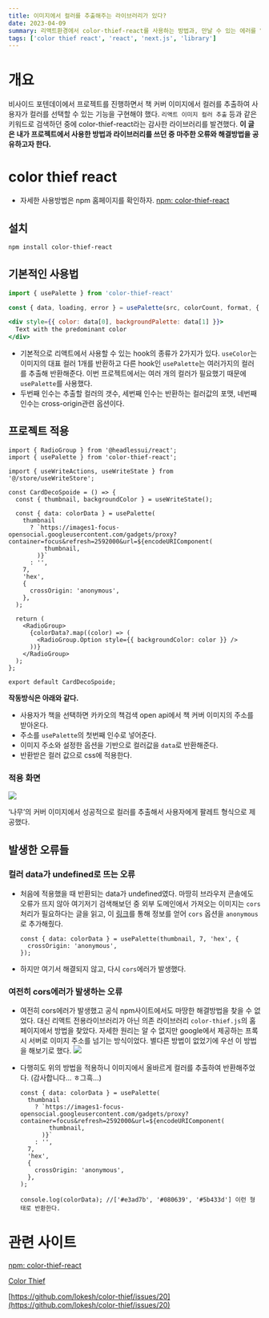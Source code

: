 ```yaml
---
title: 이미지에서 컬러를 추출해주는 라이브러리가 있다?
date: 2023-04-09
summary: 리액트환경에서 color-thief-react를 사용하는 방법과, 만날 수 있는 에러를 알아보자.
tags: ['color thief react', 'react', 'next.js', 'library']
---
```


# 개요

비사이드 포텐데이에서 프로젝트를 진행하면서 책 커버 이미지에서 컬러를 추출하여 사용자가 컬러를 선택할 수 있는 기능을 구현해야 했다. `리액트 이미지 컬러 추출` 등과 같은 키워드로 검색하던 중에 color-thief-react라는 감사한 라이브러리를 발견했다. **이 글은 내가 프로젝트에서 사용한 방법과 라이브러리를 쓰던 중 마주한 오류와 해결방법을 공유하고자 한다.**

# color thief react

- 자세한 사용방법은 npm 홈페이지를 확인하자.
  [npm: color-thief-react](https://www.npmjs.com/package/color-thief-react)

## 설치

```bash
npm install color-thief-react
```

## 기본적인 사용법

```jsx
import { usePalette } from 'color-thief-react'

const { data, loading, error } = usePalette(src, colorCount, format, { crossOrigin, quality})

<div style={{ color: data[0], backgroundPalette: data[1] }}>
  Text with the predominant color
</div>
```

- 기본적으로 리액트에서 사용할 수 있는 hook의 종류가 2가지가 있다. `useColor`는 이미지의 대표 컬러 1개를 반환하고 다른 hook인 `usePalette`는 여러가지의 컬러를 추출해 반환해준다. 이번 프로젝트에서는 여러 개의 컬러가 필요했기 때문에 `usePalette`를 사용했다.
- 두번째 인수는 추출할 컬러의 갯수, 세번째 인수는 반환하는 컬러값의 포맷, 네번째 인수는 cross-origin관련 옵션이다.

## 프로젝트 적용

```tsx
import { RadioGroup } from '@headlessui/react';
import { usePalette } from 'color-thief-react';

import { useWriteActions, useWriteState } from '@/store/useWriteStore';

const CardDecoSpoide = () => {
  const { thumbnail, backgroundColor } = useWriteState();

  const { data: colorData } = usePalette(
    thumbnail
      ? `https://images1-focus-opensocial.googleusercontent.com/gadgets/proxy?container=focus&refresh=2592000&url=${encodeURIComponent(
          thumbnail,
        )}`
      : '',
    7,
    'hex',
    {
      crossOrigin: 'anonymous',
    },
  );

  return (
    <RadioGroup>
      {colorData?.map((color) => (
        <RadioGroup.Option style={{ backgroundColor: color }} />
      ))}
    </RadioGroup>
  );
};

export default CardDecoSpoide;
```

**작동방식은 아래와 같다.**

- 사용자가 책을 선택하면 카카오의 책검색 open api에서 책 커버 이미지의 주소를 받아온다.
- 주소를 `usePalette`의 첫번째 인수로 넣어준다.
- 이미지 주소와 설정한 옵션을 기반으로 컬러값을 `data`로 반환해준다.
- 반환받은 컬러 값으로 css에 적용한다.

### 적용 화면

<img src="/posts/how-to-use-color-thief-react/image01.png" />

‘나무’의 커버 이미지에서 성공적으로 컬러를 추출해서 사용자에게 팔레트 형식으로 제공했다.

## 발생한 오류들

### 컬러 data가 undefined로 뜨는 오류

- 처음에 적용했을 때 반환되는 data가 undefined였다. 마땅히 브라우저 콘솔에도 오류가 뜨지 않아 여기저기 검색해보던 중 외부 도메인에서 가져오는 이미지는 `cors`처리가 필요하다는 글을 읽고, 이 [링크](https://github.com/lokesh/color-thief/issues/20)를 통해 정보를 얻어 `cors` 옵션을 `anonymous`로 추가해줬다.
  ```tsx
  const { data: colorData } = usePalette(thumbnail, 7, 'hex', {
    crossOrigin: 'anonymous',
  });
  ```
- 하지만 여기서 해결되지 않고, 다시 `cors`에러가 발생했다.

### 여전히 cors에러가 발생하는 오류

- 여전히 cors에러가 발생했고 공식 npm사이트에서도 마땅한 해결방법을 찾을 수 없었다. 대신 리액트 전용라이브러리가 아닌 의존 라이브러리 `color-thief.js`의 홈페이지에서 방법을 찾았다. 자세한 원리는 알 수 없지만 google에서 제공하는 프록시 서버로 이미지 주소를 넘기는 방식이었다. 별다른 방법이 없었기에 우선 이 방법을 해보기로 했다.
  <img src="/posts/how-to-use-color-thief-react/image02.png" />
- 다행히도 위의 방법을 적용하니 이미지에서 올바르게 컬러를 추출하여 반환해주었다. (감사합니다… ㅎ그흑…)

  ```tsx
  const { data: colorData } = usePalette(
    thumbnail
      ? `https://images1-focus-opensocial.googleusercontent.com/gadgets/proxy?container=focus&refresh=2592000&url=${encodeURIComponent(
          thumbnail,
        )}`
      : '',
    7,
    'hex',
    {
      crossOrigin: 'anonymous',
    },
  );

  console.log(colorData); //['#e3ad7b', '#080639', '#5b433d'] 이런 형태로 반환한다.
  ```

# 관련 사이트

[npm: color-thief-react](https://www.npmjs.com/package/color-thief-react)

[Color Thief](https://lokeshdhakar.com/projects/color-thief/)

[https://github.com/lokesh/color-thief/issues/20](https://github.com/lokesh/color-thief/issues/20)
